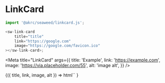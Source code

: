 
# LinkCard

```ts
import '@akrc/seaweed/linkcard.js';

<sw-link-card
    title="title"
    link="https://google.com"
    image="https://google.com/favicon.ico"
></sw-link-card>;
```

<Meta
    title="LinkCard"
    args={{
        title: 'Example',
        link: 'https://example.com',
        image: 'https://via.placeholder.com/55',
        alt: 'image alt',
    }}
/>

<Canvas>
    <Story name="Page">
        {({ title, link, image, alt }) =>
            html`<sw-link-card
                title=${title}
                link=${link}
                image=${image}
                alt=${alt}
            ></sw-link-card>`
        }
    </Story>
</Canvas>
